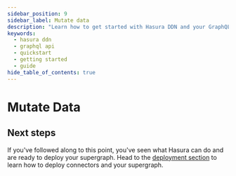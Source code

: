 ```yaml
---
sidebar_position: 9
sidebar_label: Mutate data
description: "Learn how to get started with Hasura DDN and your GraphQL API."
keywords:
  - hasura ddn
  - graphql api
  - quickstart
  - getting started
  - guide
hide_table_of_contents: true
---
```



# Mutate Data

<DatabaseContentLoader />

## Next steps

If you've followed along to this point, you've seen what Hasura can do and are ready to deploy your supergraph. Head to
the [deployment section](/getting-started/deployment/index.mdx) to learn how to deploy connectors and your supergraph.
